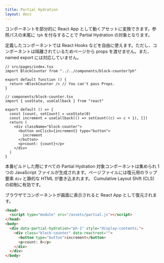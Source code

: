 ```yaml
---
title: Partial Hydration
layout: docs
---
```


コンポーネントを部分的に React App として動くアセットに変換できます。参照パスの末尾に `?ph` を付与することで Partial Hydration の対象となります。

定義したコンポーネントでは React Hooks などを自由に使えます。ただし、コンポーネントは隔離されているためページから props を渡せません。また、named export には対応していません。

```tsx
// src/pages/index.tsx
import BlockCounter from "../../components/block-counter?ph"

export default function () {
  return <BlockCounter /> // You can't pass Props.
}
```

```tsx
// components/block-counter.tsx
import { useState, useCallback } from "react"

export default () => {
  const [count, setCount] = useState(0)
  const increment = useCallback(() => setCount((c) => c + 1), [])
  return (
    <div className="block-counter">
      <button onClick={increment} type="button">
        increment
      </button>
      <p>count: {count}</p>
    </div>
  )
}
```

本番ビルドした際にすべての Partial Hydration 対象コンポーネントは集められ 1 つの JavaScript ファイルが生成されます。ページファイルには復元用のラップ要素 `div` と静的な HTML が書き込まれます。 Cumulative Layout Shift (CLS) の抑制に有効です。

ブラウザでコンポーネントが画面に表示されると React App として復元されます。

```html
<head>
  <script type="module" src="/assets/partial.js"></script>
</head>
<body>
  <div data-partial-hydration="ph-1" style="display:contents;">
    <div class="block-counter" data-reactroot="">
      <button type="button">increment</button>
      <p>count: 0</p>
    </div>
  </div>
</body>
```
